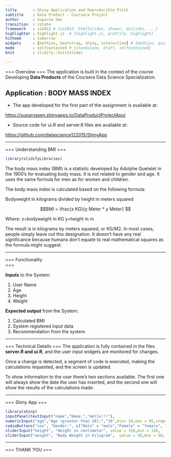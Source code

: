 ```yaml
---
title       : Shiny Application and Reproducible Pitch
subtitle    : Data Product - Coursera Project
author      : Suparna Sen
transition  : rotate
framework   : io2012 # {io2012, html5slides, shower, dzslides, ...}
highlighter : highlight.js  # {highlight.js, prettify, highlight}
hitheme     : tomorrow
widgets     : [mathjax, bootstrap, shiny, interactive] # {mathjax, quiz, bootstrap}
mode        : selfcontained # {standalone, draft, selfcontained}
knit        : slidify::knit2slides

---
```


===
Overview
===
The application is built in the context of the course Developing **Data Products** of the Coursera Data Science Specialization.

## Application : BODY MASS INDEX 

* The app developed for the first part of the assignment is available at:

[https://suparnasen.shinyapps.io/DataProductProjectApp/](https://suparnasen.shinyapps.io/DataProductProjectApp/) 

* Source code for ui.R and server.R files are available at:

[https://github.com/datascience122015/ShinyApp](https://github.com/datascience122015/ShinyApp)

---

===
Understanding BMI
===
```r
library(slidifyLibraries)
```
The body mass index (BMI) is a statistic developed by Adolphe Quetelet in the 1900's for evaluating body mass. It is not related to gender and age. It uses the same formula for men as for women and children.

The body mass index is calculated based on the following formula:

Bodyweight in kilograms divided by height in meters squared

$$BMI = \frac{x KG}{y Meter *  y Meter}`$$

Where:
x=bodyweight in KG
y=height in m

The result is in kilograms by meters squared, or KG/M2. In most cases, people simply leave out this designation. It doesn't have any real significance because humans don't equate to real mathematical squares as the formula might suggest.

--- 

===
Functionality   
===

**Inputs** to the System:

1. User Name
2. Age
3. Height
4. Weight

**Expected output** from the System:

1. Calculated BMI
2. System registered input data 
3. Recommendation from the system

---

===
Technical Details
===
The application is fully contained in the files **server.R and ui.R**, and the user input widgets are monitored for changes.

Once a change is detected, a segment of code is executed, making the calculations requested, and the screen is updated.

To show information to the user there's two sections available. The first one will always show the date the user has inserted, and the second one will show the results of the calculations made.

---

===
Shiny App
===
```r
library(shiny)
inputPanel(textInput("name","Name:","Hello!!!"),
numericInput("age","Age (greater than 18):","19",min= 19,max = 95,step=1),
radioButtons("sex", "Gender:", c("Male" = "male","Female" = "female", "Neutral" = "neutral"   ) ),
sliderInput("height", "Height in centimeter", value = 150,min = 150,    max = 250), 
sliderInput("weight", "Body Weight in Kilogram",  value = 50,min = 50, max = 200)   )

```

---

===
THANK YOU
===

